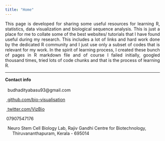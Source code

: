 ```yaml
---
title: "Home"
---
```


<p align = "justify">This page is developed for sharing some useful resources for learning R, statistics, data visualization and biological sequence analysis. This is just a place for me to collate some of the best websites/ tutorials that I have found useful during my research. This includes a lot of links and hard work done by the dedicated R community and I just use only a subset of codes that is relevant for my work. In the spirit of learning process, I created these bunch of pages in R markdown file and of course I failed initially, googled thousand times, tried lots of code chunks and that is the process of learning R.</p>

****

**Contact info** <br><br>
<i class="fas fa-envelope fa"></i> &nbsp; budhadityabasu93@gmail.com

<i class="fab fa-github fa"></i> &nbsp;<a href="https://github.com/bio-visualisation"> github.com/bio-visualisation </a>

<i class="fab fa-twitter fa"></i> &nbsp;<a href = "https://twitter.com/VizBio"> twitter.com/VizBio </a>

<i class="fas fa-phone fa"></i> &nbsp;07907547176

<i class="fas fa-map-marker-alt"></i> &nbsp; Neuro Stem Cell Biology Lab, Rajiv Gandhi Centre for Biotechnology,<br> &nbsp;&nbsp;&nbsp;&nbsp;&nbsp; Thiruvananthapuram, Kerala - 695014


